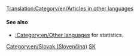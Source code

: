 [[Translation:Category/en/Articles in other languages]]
{{en/Bilingual box| Sk
| --
| ''This page provides an index for a wide range of '''articles in Slovak''' in OpenTTD Wiki.<br/>Articles with {{en/S|Other_languages}} template with'' '''<code><nowiki>language_page=sk</nowiki></code>''' ''parameter automatically link here.''
}}

====See also====
*[[:Category:en/Other languages]] for statistics.

[[Category:en/Slovak (Slovenčina)]][[Category:en/Articles in other languages|SK]]
